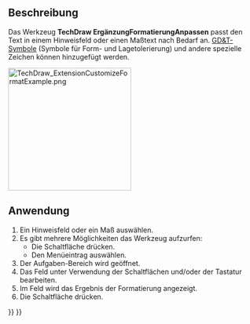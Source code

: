 <languages/>

{{Docnav/de
|[[TechDraw_ExtensionArcLengthAnnotation/de|ErgänzungHinweisBogenlänge]]
|[[TechDraw_ExtensionCircleCenterLines/de|ErgänzungKreismittellinien]]
|[[TechDraw_Workbench/de|TechDraw]]
|IconL=TechDraw_ExtensionArcLengthAnnotation.svg
|IconR=TechDraw_ExtensionCircleCenterLines.svg
|IconC=Workbench_TechDraw.svg
}}

{{GuiCommand/de
|Name=TechDraw ExtensionCustomizeFormat
|Name/de=TechDraw ErgänzungFormatierungAnpassen
|MenuLocation=TechDraw → Ergänzungen: Merkmale/Änderungen → Formatierung anpassen
|Workbenches=[[TechDraw_Workbench/de|TechDraw]]
|Shortcut=
|Version=0.20
|SeeAlso=
}}

<span id="Description"></span>
==Beschreibung==

Das Werkzeug '''TechDraw ErgänzungFormatierungAnpassen''' passt den Text in einem Hinweisfeld oder einen Maßtext nach Bedarf an. [[TechDraw_Geometric_dimensioning_and_tolerancing/de|GD&T-Symbole]] (Symbole für Form- und Lagetolerierung) und andere spezielle Zeichen können hinzugefügt werden.

[[Image:TechDraw_ExtensionCustomizeFormatExample.png|250px]]
{{Caption|Das Arbeitsfenster um Spezialzeichen einzufügen}}

<span id="Usage"></span>
==Anwendung==

# Ein Hinweisfeld oder ein Maß auswählen.
# Es gibt mehrere Möglichkeiten das Werkzeug aufzurfen:
#* Die Schaltfläche {{Button|[[Image:TechDraw_ExtensionCustomizeFormat.svg|16px]] [[TechDraw_ExtensionCustomizeFormat/de|Formatierung anpassen]]}} drücken.
#* Den Menüeintrag {{MenuCommand|TechDraw → Ergänzungen: Merkmale/Änderungen → [[Image:TechDraw_ExtensionCustomizeFormat.svg|16px]] Formatierung anpassen}} auswählen.
# Der Aufgaben-Bereich {{MenuCommand|Format anpassen}} wird geöffnet.
# Das Feld {{MenuCommand|Format}} unter Verwendung der Schaltflächen und/oder der Tastatur bearbeiten.
# Im Feld {{MenuCommand|Vorschau}} wird das Ergebnis der Formatierung angezeigt.
# Die Schaltfläche {{Button|OK}} drücken.


{{Docnav/de
|[[TechDraw_ExtensionArcLengthAnnotation/de|ErgänzungHinweisBogenlänge]]
|[[TechDraw_ExtensionCircleCenterLines/de|ErgänzungKreismittellinien]]
|[[TechDraw_Workbench/de|TechDraw]]
|IconL=TechDraw_ExtensionArcLengthAnnotation.svg
|IconR=TechDraw_ExtensionCircleCenterLines.svg
|IconC=Workbench_TechDraw.svg
}}

{{TechDraw_Tools_navi{{#translation:}}}}
{{Userdocnavi{{#translation:}}}}